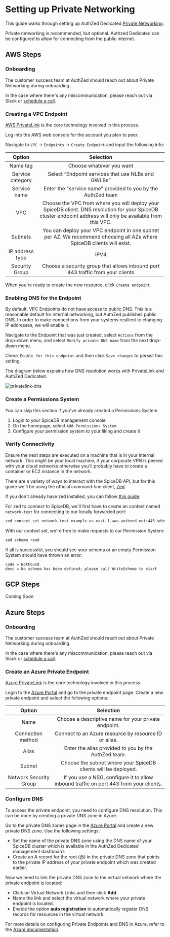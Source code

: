 
# Setting up Private Networking

This guide walks through setting up AuthZed Dedicated [Private Networking].

[Private Networking]: ../concepts/private-networking

<Callout type="info">
  Private networking is recommended, but optional. Authzed Dedicated can be configured to allow for connecting from the public internet.
</Callout>

## AWS Steps

<Steps>

### Onboarding

The customer success team at AuthZed should reach out about Private Networking during onboarding.

In the case where there's any miscommunication, please reach out via Slack or [schedule a call][call].

[call]: https://authzed.com/call

### Creating a VPC Endpoint

[AWS PrivateLink] is the core technology involved in this process.

[AWS PrivateLink]: https://docs.aws.amazon.com/whitepapers/latest/aws-privatelink/aws-privatelink.html

Log into the AWS web console for the account you plan to peer.

Navigate to `VPC` → `Endpoints` → `Create Endpoint` and input the following info:

| Option               | Selection            |
| :-------------------:| :-------------------:|
| Name tag         | Choose whatever you want |
| Service category   | Select “Endpoint services that use NLBs and GWLBs” |
| Service name       | Enter the "service name" provided to you by the AuthZed team |
| VPC                | Choose the VPC from where you will deploy your SpiceDB client. DNS resolution for your SpiceDB cluster endpoint address will only be available from this VPC. |
| Subnets            | You can deploy your VPC endpoint in one subnet per AZ. We recommend choosing all AZs where SpiceDB clients will exist. |
| IP address type    | IPV4 |
| Security Group     | Choose a security group that allows inbound port 443 traffic from your clients |

When you're ready to create the new resource, click `Create endpoint`

### Enabling DNS for the Endpoint

By default, VPC Endpoints do not have access to public DNS.
This is a reasonable default for internal networking, but AuthZed publishes public DNS.
In order to make connections from your systems resilient to changing IP addresses, we will enable it.

Navigate to the Endpoint that was just created, select `Actions` from the drop-down menu, and select `Modify private DNS name` from the next drop-down menu.

Check `Enable for this endpoint` and then click `Save changes` to persist this setting.

The diagram below explains how DNS resolution works with PrivateLink and AuthZed Dedicated.

![privatelink-dns](/images/privatelink-dns.png)

### Create a Permissions System

You can skip this section if you've already created a Permissions System.

1. Login to your SpiceDB management console
2. On the homepage, select `Add Permissions System`
3. Configure your permission system to your liking and create it

### Verify Connectivity

Ensure the next steps are executed on a machine that is in your internal network.
This might be your local machine, if your corporate VPN is peered with your cloud networks otherwise you'll probably have to create a container or EC2 instance in the network.

There are a variety of ways to interact with the SpiceDB API, but for this guide we'll be using the official command-line client, [Zed].

If you don't already have zed installed, you can follow [this guide][install-zed].

For zed to connect to SpiceDB, we'll first have to create an context named `network-test` for connecting to our locally forwarded port:

```sh
zed context set network-test example.us-east-1.aws.authzed.net:443 sdbst_h256_cef4fc239bf...
```

With our context set, we're free to make requests to our Permission System:

```sh
zed schema read
```

If all is successful, you should see your schema or an empty Permission System should have thrown an error:

```
code = NotFound
desc = No schema has been defined; please call WriteSchema to start
```

[zed]: https://github.com/authzed/zed
[install-zed]: /spicedb/getting-started/installing-zed

</Steps>

## GCP Steps

Coming Soon

## Azure Steps

<Steps>

### Onboarding

The customer success team at AuthZed should reach out about Private Networking during onboarding.

In the case where there's any miscommunication, please reach out via Slack or [schedule a call](https://authzed.com/call).

### Create an Azure Private Endpoint

[Azure PrivateLink](https://azure.microsoft.com/en-us/products/private-link) is the core technology involved in this process.

Login to the [Azure Portal](https://portal.azure.com/) and go to the private endpoint page.
Create a new private endpoint and select the following options:

| Option                 | Selection            |
| :-------------------:  | :-------------------:|
| Name                   | Choose a descriptive name for your private endpoint. |
| Connection method      | Connect to an Azure resource by resource ID or alias. |
| Alias                  | Enter the alias provided to you by the AuthZed team. |
| Subnet                 | Choose the subnet where your SpiceDB clients will be deployed. |
| Network Security Group | If you use a NSG, configure it to allow inbound traffic on port 443 from your clients. |

### Configure DNS

To access the private endpoint, you need to configure DNS resolution.
This can be done by creating a private DNS zone in Azure.

Go to the private DNS zones page in the [Azure Portal](https://portal.azure.com/) and create a new private DNS zone.
Use the following settings:

- Set the name of the private DNS zone using the DNS name of your SpiceDB cluster which is available in the AuthZed Dedicated management dashboard.
- Create an A record for the root (@) in the private DNS zone that points to the private IP address of your private endpoint which was created earlier.

Now we need to link the private DNS zone to the virtual network where the private endpoint is located:

- Click on Virtual Network Links and then click **Add**.
- Name the link and select the virtual network where your private endpoint is located.
- Enable the option **auto registration** to automatically register DNS records for resources in the virtual network.

For more details on configuring Private Endpoints and DNS in Azure, refer to the [Azure documentation](https://learn.microsoft.com/en-us/azure/dns/private-dns-getstarted-portal).

</Steps>
